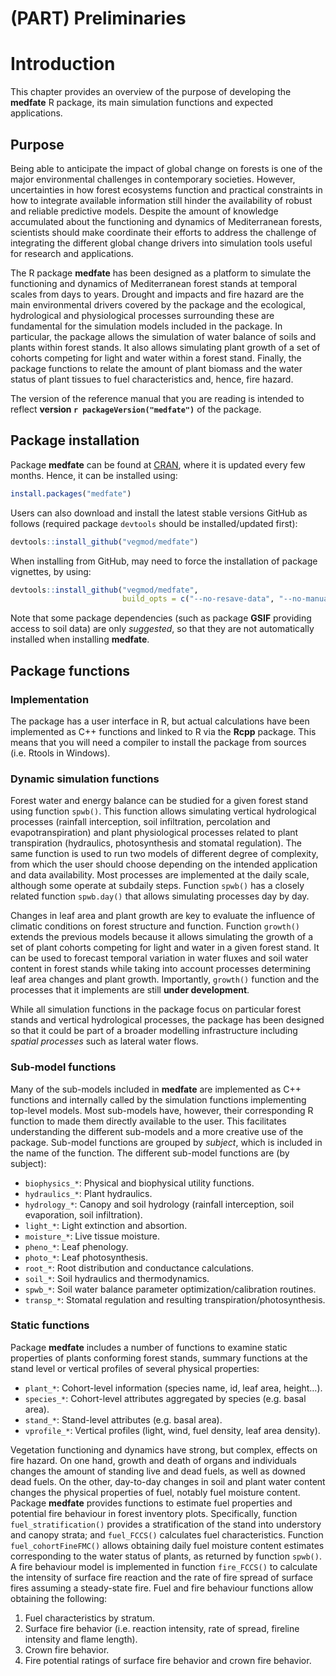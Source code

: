 # (PART) Preliminaries {-}

# Introduction {#intro}

This chapter provides an overview of the purpose of developing the **medfate** R package, its main simulation functions and expected applications. 

## Purpose

Being able to anticipate the impact of global change on forests is one of the major environmental challenges in contemporary societies. However, uncertainties in how forest ecosystems function and practical constraints in how to integrate available information still hinder the availability of robust and reliable predictive models. Despite the amount of knowledge accumulated about the functioning and dynamics of Mediterranean forests, scientists should make coordinate their efforts to address the challenge of integrating the different global change drivers into simulation tools useful for research and applications.

The R package **medfate** has been designed as a platform to simulate the functioning and dynamics of Mediterranean forest stands at temporal scales from days to years. Drought and impacts and fire hazard are the main environmental drivers covered by the package and the ecological, hydrological and physiological processes surrounding these are fundamental for the simulation models included in the package. In particular, the package allows the simulation of water balance of soils and plants within forest stands. It also allows simulating plant growth of a set of cohorts competing for light and water within a forest stand. Finally, the package functions to relate the amount of plant biomass and the water status of plant tissues to fuel characteristics and, hence, fire hazard.

The version of the reference manual that you are reading is intended to reflect **version `r packageVersion("medfate")`** of the package.

## Package installation

Package **medfate** can be found at [CRAN](https://CRAN.R-project.org/package=medfate), where it is updated every few months. Hence, it can be installed using:
```r
install.packages("medfate")
```

Users can also download and install the latest stable versions GitHub as follows (required package `devtools` should be installed/updated first):

```r
devtools::install_github("vegmod/medfate")
```

When installing from GitHub, may need to force the installation of package vignettes, by using: 

```r
devtools::install_github("vegmod/medfate", 
                         build_opts = c("--no-resave-data", "--no-manual"))
```

Note that some package dependencies (such as package **GSIF** providing access to soil data) are only *suggested*, so that they are not automatically installed when installing **medfate**.

## Package functions

### Implementation

The package has a user interface in R, but actual calculations have been implemented as C++ functions and linked to R via the **Rcpp** package. This means that you will need a compiler to install the package from sources (i.e. Rtools in Windows).

### Dynamic simulation functions

Forest water and energy balance can be studied for a given forest stand using function `spwb()`. This function allows simulating vertical hydrological processes (rainfall interception, soil infiltration, percolation and evapotranspiration) and plant physiological processes related to plant transpiration (hydraulics, photosynthesis and stomatal regulation).  The same function is used to run two models of different degree of complexity, from which the user should choose depending on the intended application and data availability. Most processes are implemented at the daily scale, although some operate at subdaily steps. Function `spwb()` has a closely related function `spwb.day()` that allows simulating processes day by day.

Changes in leaf area and plant growth are key to evaluate the influence of climatic conditions on forest structure and function. Function `growth()` extends the previous models because it allows simulating the growth of a set of plant cohorts competing for light and water in a given forest stand. It can be used to forecast temporal variation in water fluxes and soil water content in forest stands while taking into account processes determining leaf area changes and plant growth. Importantly, `growth()` function and the processes that it implements are still **under development**.

While all simulation functions in the package focus on particular forest stands and vertical hydrological processes, the package has been designed so that it could be part of a broader modelling infrastructure including *spatial processes* such as lateral water flows.

### Sub-model functions

Many of the sub-models included in **medfate** are implemented as C++ functions and internally called by the simulation functions implementing top-level models. Most sub-models have, however, their corresponding R function to made them directly available to the user. This facilitates understanding the different sub-models and a more creative use of the package. Sub-model functions are grouped by *subject*, which is included in the name of the function. The different sub-model functions are (by subject):

* `biophysics_*`: Physical and biophysical utility functions.
* `hydraulics_*`: Plant hydraulics.
* `hydrology_*`: Canopy and soil hydrology (rainfall interception, soil evaporation, soil infiltration).
* `light_*`: Light extinction and absortion.
* `moisture_*`: Live tissue moisture.
* `pheno_*`: Leaf phenology.
* `photo_*`: Leaf photosynthesis.
* `root_*`: Root distribution and conductance calculations.
* `soil_*`: Soil hydraulics and thermodynamics.
* `spwb_*`: Soil water balance parameter optimization/calibration routines.
* `transp_*`: Stomatal regulation and resulting transpiration/photosynthesis.

### Static functions

Package **medfate** includes a number of functions to examine static properties of plants conforming forest stands, summary functions at the stand level or vertical profiles of several physical properties:

* `plant_*`: Cohort-level information (species name, id, leaf area, height...).
* `species_*`: Cohort-level attributes aggregated by species (e.g. basal area).
* `stand_*`: Stand-level attributes (e.g. basal area).
* `vprofile_*`: Vertical profiles (light, wind, fuel density, leaf area density).

Vegetation functioning and dynamics have strong, but complex, effects on fire hazard. On one hand, growth and death of organs and individuals changes the amount of standing live and dead fuels, as well as downed dead fuels. On the other, day-to-day changes in soil and plant water content changes the physical properties of fuel, notably fuel moisture content. Package **medfate** provides functions to estimate fuel properties and potential fire behaviour in forest inventory plots. Specifically, function `fuel_stratification()` provides a stratification of the stand into understory and canopy strata; and `fuel_FCCS()` calculates fuel characteristics. Function `fuel_cohortFineFMC()` allows obtaining daily fuel moisture content estimates corresponding to the water status of plants, as returned by function `spwb()`. A fire behaviour model is implemented in function `fire_FCCS()` to calculate the intensity of surface fire reaction and the rate of fire spread of surface fires assuming a steady-state fire. Fuel and fire behaviour functions allow obtaining the following: 

1. Fuel characteristics by stratum.
2. Surface fire behavior (i.e. reaction intensity, rate of spread, fireline intensity and flame length).
3. Crown fire behavior.
4. Fire potential ratings of surface fire behavior and crown fire behavior.

